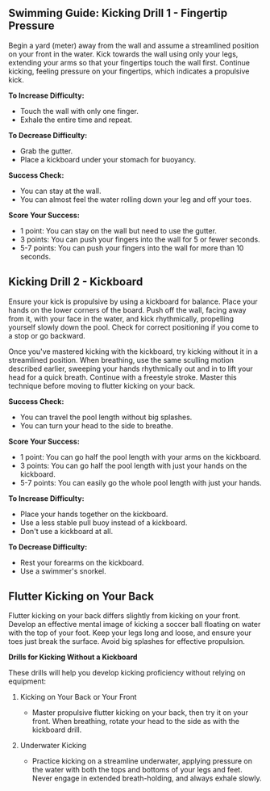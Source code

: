 ## Swimming Guide: Kicking Drill 1 - Fingertip Pressure

Begin a yard (meter) away from the wall and assume a streamlined position on your front in the water. Kick towards the wall using only your legs, extending your arms so that your fingertips touch the wall first. Continue kicking, feeling pressure on your fingertips, which indicates a propulsive kick.

**To Increase Difficulty:**
- Touch the wall with only one finger.
- Exhale the entire time and repeat.

**To Decrease Difficulty:**
- Grab the gutter.
- Place a kickboard under your stomach for buoyancy.

**Success Check:**
- You can stay at the wall.
- You can almost feel the water rolling down your leg and off your toes.

**Score Your Success:**
- 1 point: You can stay on the wall but need to use the gutter.
- 3 points: You can push your fingers into the wall for 5 or fewer seconds.
- 5-7 points: You can push your fingers into the wall for more than 10 seconds.

## Kicking Drill 2 - Kickboard

Ensure your kick is propulsive by using a kickboard for balance. Place your hands on the lower corners of the board. Push off the wall, facing away from it, with your face in the water, and kick rhythmically, propelling yourself slowly down the pool. Check for correct positioning if you come to a stop or go backward.

Once you've mastered kicking with the kickboard, try kicking without it in a streamlined position. When breathing, use the same sculling motion described earlier, sweeping your hands rhythmically out and in to lift your head for a quick breath. Continue with a freestyle stroke. Master this technique before moving to flutter kicking on your back.

**Success Check:**
- You can travel the pool length without big splashes.
- You can turn your head to the side to breathe.

**Score Your Success:**
- 1 point: You can go half the pool length with your arms on the kickboard.
- 3 points: You can go half the pool length with just your hands on the kickboard.
- 5-7 points: You can easily go the whole pool length with just your hands.

**To Increase Difficulty:**
- Place your hands together on the kickboard.
- Use a less stable pull buoy instead of a kickboard.
- Don't use a kickboard at all.

**To Decrease Difficulty:**
- Rest your forearms on the kickboard.
- Use a swimmer's snorkel.

## Flutter Kicking on Your Back

Flutter kicking on your back differs slightly from kicking on your front. Develop an effective mental image of kicking a soccer ball floating on water with the top of your foot. Keep your legs long and loose, and ensure your toes just break the surface. Avoid big splashes for effective propulsion.

**Drills for Kicking Without a Kickboard**

These drills will help you develop kicking proficiency without relying on equipment:

1. Kicking on Your Back or Your Front
   - Master propulsive flutter kicking on your back, then try it on your front. When breathing, rotate your head to the side as with the kickboard drill.

2. Underwater Kicking
   - Practice kicking on a streamline underwater, applying pressure on the water with both the tops and bottoms of your legs and feet. Never engage in extended breath-holding, and always exhale slowly.